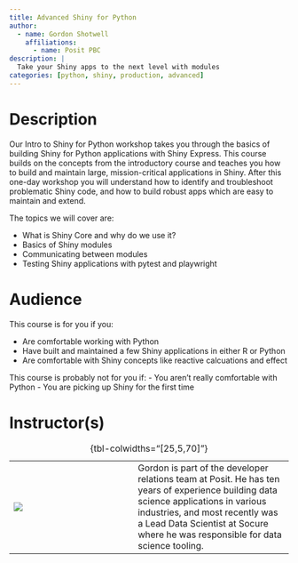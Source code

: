 ```yaml
---
title: Advanced Shiny for Python
author:
  - name: Gordon Shotwell
    affiliations:
      - name: Posit PBC   
description: |
  Take your Shiny apps to the next level with modules
categories: [python, shiny, production, advanced]
---
```


# Description

Our Intro to Shiny for Python workshop takes you through the basics of building Shiny for Python applications with Shiny Express. This course builds on the concepts from the introductory course and teaches you how to build and maintain large, mission-critical applications in Shiny. After this one-day workshop you will understand how to identify and troubleshoot problematic Shiny code, and how to build robust apps which are easy to maintain and extend.

The topics we will cover are: 

- What is Shiny Core and why do we use it? 
- Basics of Shiny modules 
- Communicating between modules 
- Testing Shiny applications with pytest and playwright

# Audience

This course is for you if you:

-   Are comfortable working with Python
-   Have built and maintained a few Shiny applications in either R or Python
-   Are comfortable with Shiny concepts like reactive calcuations and effect

This course is probably not for you if: - You aren't really comfortable with Python - You are picking up Shiny for the first time

# Instructor(s)

|                               |     |                                             |
|-------------------------------|-----|---------------------------------------------|
| ![](images/gordon_shotwell.jpeg) |     |   Gordon is part of the developer relations team at Posit. He has ten years of experience building data science applications in various industries, and most recently was a Lead Data Scientist at Socure where he was responsible for data science tooling. |

: {tbl-colwidths="\[25,5,70\]"}
